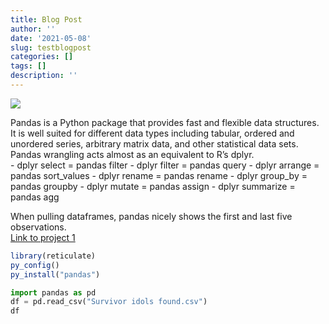 ```yaml
---
title: Blog Post
author: ''
date: '2021-05-08'
slug: testblogpost
categories: []
tags: []
description: ''
---
```

![](/post/2021-05-08-testblogpost_files/pandameme.jpg)

Pandas is a Python package that provides fast and flexible data structures. 
It is well suited for different data types including tabular, ordered and unordered series, arbitrary matrix data, and other statistical data sets.  
Pandas wrangling acts almost as an equivalent to R's dplyr.  
- dplyr select = pandas filter
- dplyr filter = pandas query
- dplyr arrange = pandas sort_values
- dplyr rename = pandas rename
- dplyr group_by = pandas groupby
- dplyr mutate = pandas assign
- dplyr summarize = pandas agg

When pulling dataframes, pandas nicely shows the first and last five observations.  
[Link to project 1](/project/project1)

```R
library(reticulate)
py_config()
py_install("pandas")
```

```python
import pandas as pd
df = pd.read_csv("Survivor idols found.csv")
df
```
